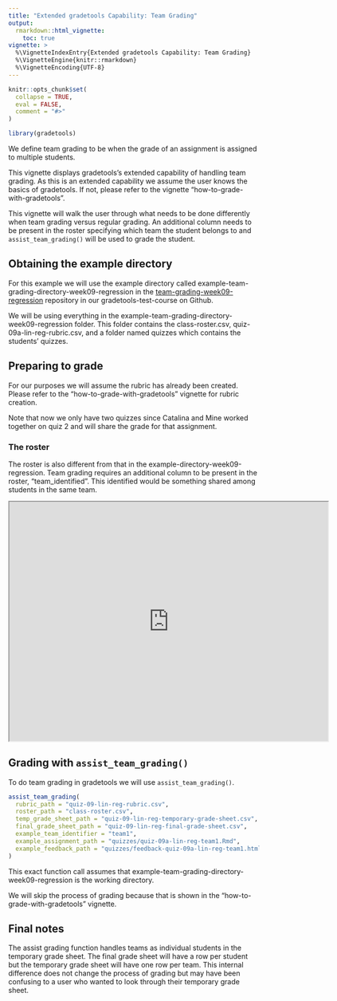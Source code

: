 ```yaml
---
title: "Extended gradetools Capability: Team Grading"
output: 
  rmarkdown::html_vignette:
    toc: true
vignette: >
  %\VignetteIndexEntry{Extended gradetools Capability: Team Grading}
  %\VignetteEngine{knitr::rmarkdown}
  %\VignetteEncoding{UTF-8}
---
```


```r
knitr::opts_chunk$set(
  collapse = TRUE,
  eval = FALSE,
  comment = "#>"
)
```

```r
library(gradetools)
```

We define team grading to be when the grade of an assignment is assigned to multiple students.

This vignette displays gradetools's extended capability of handling team grading. As this is an extended capability we assume the user knows the basics of gradetools. If not, please refer to the vignette "how-to-grade-with-gradetools".

This vignette will walk the user through what needs to be done differently when team grading versus regular grading. An additional column needs to be present in the roster specifying which team the student belongs to and `assist_team_grading()` will be used to grade the student.

## Obtaining the example directory

For this example we will use the example directory called example-team-grading-directory-week09-regression in the [team-grading-week09-regression](https://github.com/gradetools-test-course/team-grading-week09-regression) repository in our gradetools-test-course on Github. 

We will be using everything in the example-team-grading-directory-week09-regression folder. This folder contains the class-roster.csv, quiz-09a-lin-reg-rubric.csv, and a folder named quizzes which contains the students' quizzes.

## Preparing to grade  
For our purposes we will assume the rubric has already been created. Please refer to the "how-to-grade-with-gradetools" vignette for rubric creation.

Note that now we only have two quizzes since Catalina and Mine worked together on quiz 2 and will share the grade for that assignment. 

### The roster  
The roster is also different from that in the example-directory-week09-regression. Team grading requires an additional column to be present in the roster, "team_identified". This identified would be something shared among students in the same team.

<iframe src="https://drive.google.com/file/d/10tWlwQdwvBut7WMwlN8pFP_Ly2A5fQUw/preview" width="640" height="480" allow="autoplay"></iframe>


## Grading with `assist_team_grading()`
To do team grading in gradetools we will use `assist_team_grading()`.

```r
assist_team_grading(
  rubric_path = "quiz-09-lin-reg-rubric.csv", 
  roster_path = "class-roster.csv", 
  temp_grade_sheet_path = "quiz-09-lin-reg-temporary-grade-sheet.csv", 
  final_grade_sheet_path = "quiz-09-lin-reg-final-grade-sheet.csv", 
  example_team_identifier = "team1",
  example_assignment_path = "quizzes/quiz-09a-lin-reg-team1.Rmd", 
  example_feedback_path = "quizzes/feedback-quiz-09a-lin-reg-team1.html", 
)
```

This exact function call assumes that example-team-grading-directory-week09-regression is the working directory.

We will skip the process of grading because that is shown in the "how-to-grade-with-gradetools" vignette.

## Final notes  
The assist grading function handles teams as individual students in the temporary grade sheet. The final grade sheet will have a row per student but the temporary grade sheet will have one row per team. This internal difference does not change the process of grading but may have been confusing to a user who wanted to look through their temporary grade sheet.

